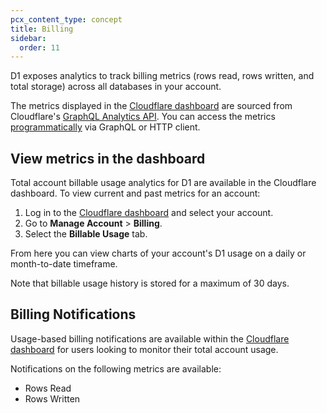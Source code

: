 ```yaml
---
pcx_content_type: concept
title: Billing
sidebar:
  order: 11
---
```



D1 exposes analytics to track billing metrics (rows read, rows written, and total storage) across all databases in your account.

The metrics displayed in the [Cloudflare dashboard](https://dash.cloudflare.com/) are sourced from Cloudflare's [GraphQL Analytics API](/analytics/graphql-api/). You can access the metrics [programmatically](/d1/observability/metrics-analytics/#query-via-the-graphql-api) via GraphQL or HTTP client.

## View metrics in the dashboard

Total account billable usage analytics for D1 are available in the Cloudflare dashboard. To view current and past metrics for an account:

1. Log in to the [Cloudflare dashboard](https://dash.cloudflare.com) and select your account.
2. Go to **Manage Account** > **Billing**.
3. Select the **Billable Usage** tab.

From here you can view charts of your account's D1 usage on a daily or month-to-date timeframe.

Note that billable usage history is stored for a maximum of 30 days.

## Billing Notifications

Usage-based billing notifications are available within the [Cloudflare dashboard](https://dash.cloudflare.com) for users looking to monitor their total account usage.

Notifications on the following metrics are available:
- Rows Read
- Rows Written